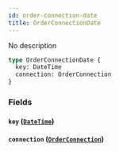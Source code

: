 ```yaml
---
id: order-connection-date
title: OrderConnectionDate
---
```


No description

```graphql
type OrderConnectionDate {
  key: DateTime
  connection: OrderConnection
}
```

### Fields

#### `key` ([`DateTime`](/v1/scalars/date-time))

#### `connection` ([`OrderConnection`](/v1/objects/order-connection))
